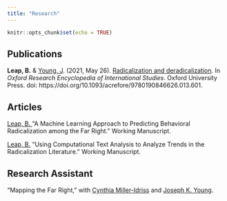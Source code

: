 ```yaml
---
title: "Research"
---
```


```r
knitr::opts_chunk$set(echo = TRUE)
```

## Publications  

<b>Leap, B.</b> & [Young, J](http://fs2.american.edu/jyoung/www/). (2021, May 26). [Radicalization and deradicalization](https://urldefense.com/v3/__https://oxfordre.com/internationalstudies/view/10.1093/acrefore/9780190846626.001.0001/acrefore-9780190846626-e-601__;!!IaT_gp1N!mm2VQflygQPIlEuJb-aN9vyz_mytFe3wQy-sYck9texJ2jDp3Rfp9Di68lr_3j776A$.). In *Oxford Research Encyclopedia of International Studies*. Oxford University Press. doi: https://doi.org/10.1093/acrefore/9780190846626.013.601.


## Articles  
<u>Leap, B. </u> "A Machine Learning Approach to Predicting Behavioral Radicalization among the Far Right." Working Manuscript. 

<u>Leap, B.</u> "Using Computational Text Analysis to Analyze Trends in the Radicalization Literature." Working Manuscript.  

## Research Assistant
"Mapping the Far Right," with [Cynthia Miller-Idriss](https://www.cynthiamilleridriss.com/) and [Joseph K. Young](http://fs2.american.edu/jyoung/www/).